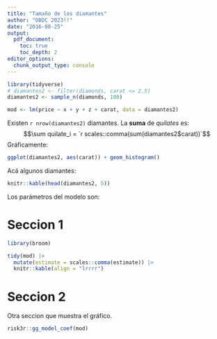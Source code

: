 ```yaml
---
title: "Tamaño de los diamantes"
author: "DBDC 2023!!"
date: "2016-08-25"
output:
  pdf_document:
    toc: true
    toc_depth: 2
editor_options: 
  chunk_output_type: console
---
```


```r
library(tidyverse)
# diamantes2 <- filter(diamonds, carat <= 2.5)
diamantes2 <- sample_n(diamonds, 100)

mod <- lm(price ~ x + y + z + carat, data = diamantes2)
```

Existen `r nrow(diamantes2)` diamantes.  La **suma** de _quilates_ es:
$$\sum quilate_i  = `r scales::comma(sum(diamantes2$carat))`$$
Gráficamente:

```r
ggplot(diamantes2, aes(carat)) + geom_histogram()
```

Acá algunos diamantes:

```r
knitr::kable(head(diamantes2, 5))
```

Los parámetros del modelo son:

# Seccion 1

```r
library(broom)

tidy(mod) |> 
  mutate(estimate = scales::comma(estimate)) |> 
  knitr::kable(align = "lrrrr")
```

# Seccion 2

Otra seccion que muestra el gráfico.

```r
risk3r::gg_model_coef(mod)
```


